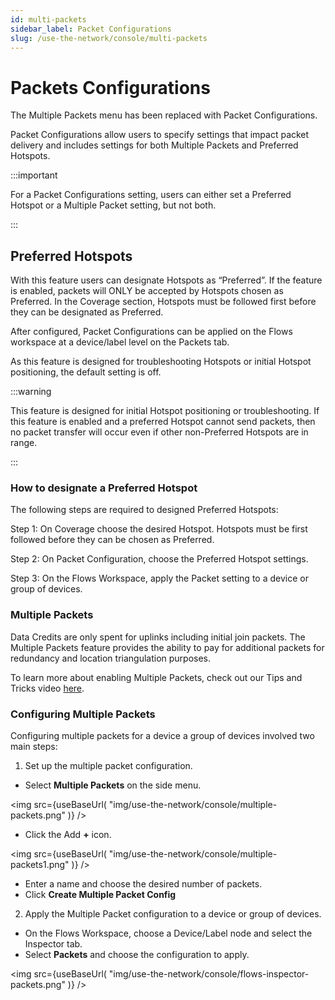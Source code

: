 ```yaml
---
id: multi-packets
sidebar_label: Packet Configurations
slug: /use-the-network/console/multi-packets
---
```


# Packets Configurations

The Multiple Packets menu has been replaced with Packet Configurations.

Packet Configurations allow users to specify settings that impact packet delivery and includes settings for both Multiple Packets and Preferred Hotspots.

:::important

For a Packet Configurations setting, users can either set a Preferred Hotspot or a Multiple Packet setting, but not both.

:::

## Preferred Hotspots

With this feature users can designate Hotspots as “Preferred”. If the feature is enabled, packets will ONLY be accepted by Hotspots chosen as Preferred. In the Coverage section, Hotspots must be followed first before they can be designated as Preferred.

After configured, Packet Configurations can be applied on the Flows workspace at a device/label level on the Packets tab. 

As this feature is designed for troubleshooting Hotspots or initial Hotspot positioning, the default setting is off. 

:::warning

This feature is designed for initial Hotspot positioning or troubleshooting. If this feature is enabled and a preferred Hotspot cannot send packets, then no packet transfer will occur even if other non-Preferred Hotspots are in range.

:::


### How to designate a Preferred Hotspot

The following steps are required to designed Preferred Hotspots:

Step 1: On Coverage choose the desired Hotspot. Hotspots must be first followed before they can be chosen as Preferred.

Step 2: On Packet Configuration, choose the Preferred Hotspot settings.

Step 3: On the Flows Workspace, apply the Packet setting to a device or group of devices.

### Multiple Packets 


Data Credits are only spent for uplinks including initial join packets. The Multiple Packets feature provides the ability to pay for additional packets for redundancy and location triangulation purposes. 

To learn more about enabling Multiple Packets, check out our Tips and Tricks video [here](https://youtu.be/rDJcGspnq1A).

### Configuring Multiple Packets

Configuring multiple packets for a device a group of devices involved two main steps:

1. Set up the multiple packet configuration.
  - Select **Multiple Packets** on the side menu. 

  <img
  src={useBaseUrl(
    "img/use-the-network/console/multiple-packets.png"
  )}
/>
  
  - Click the Add **+** icon. 

  <img
  src={useBaseUrl(
    "img/use-the-network/console/multiple-packets1.png"
  )}
/>

  - Enter a name and choose the desired number of packets.
  - Click **Create Multiple Packet Config**

2. Apply the Multiple Packet configuration to a device or group of devices.
 - On the Flows Workspace, choose a Device/Label node and select the Inspector tab. 
 - Select **Packets** and choose the configuration to apply.

<img
  src={useBaseUrl(
    "img/use-the-network/console/flows-inspector-packets.png"
  )}
/>
